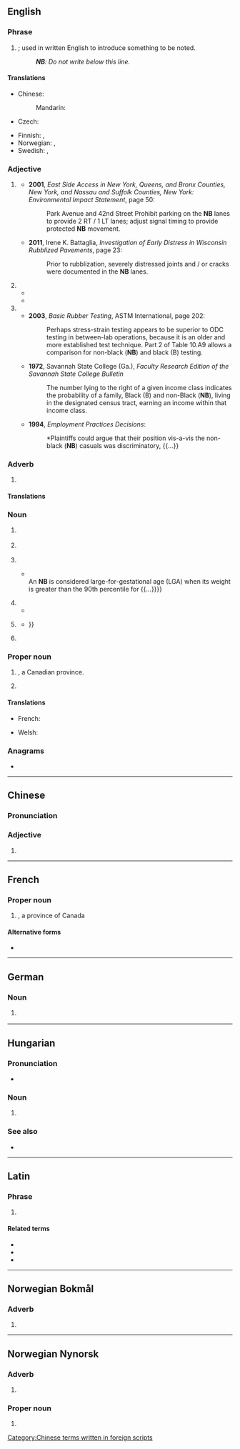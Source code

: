 {{also|nb|Nb|nB|n.b.|NB.|N.B.|N.-B.}}
==English==

===Phrase===
{{en-phrase}}

# {{initialism of|en|nota bene|nodot=1}}; used in written English to introduce something to be noted.
#: '''''NB''': Do not write below this line.''

====Translations====
{{trans-top|nota bene}}
* Chinese:
*: Mandarin: {{t+|cmn|注意|tr=zhu yi}}
* Czech: {{t|cs|pozn.}}
{{trans-mid}}
* Finnish: {{t|fi|HUOM}}, {{t|fi|Huom}}
* Norwegian: {{t|no|NB}}, {{t|no|Notabene}}
* Swedish: {{t+|sv|obs}}, {{t+|sv|observera}}
{{trans-bottom}}

===Adjective===
{{en-adj|-}}

# {{initialism of|en|northbound}}
#: {{cot|en|EB|WB|SB}}
#* '''2001''', ''East Side Access in New York, Queens, and Bronx Counties, New York, and Nassau and Suffolk Counties, New York: Environmental Impact Statement'', page 50:
#*: Park Avenue and 42nd Street Prohibit parking on the '''NB''' lanes to provide 2 RT /  1 LT lanes; adjust signal timing to provide protected '''NB''' movement.
#* '''2011''', Irene K. Battaglia, ''Investigation of Early Distress in Wisconsin Rubblized Pavements'', page 23:
#*: Prior to rubblization, severely distressed joints and / or cracks were documented in the '''NB''' lanes.
# {{initialism of|en|non-binary}}
#* {{quote-book
|en
|year=2017
|author=Alex Iantaffi
|author2=Meg-John Barker
|title=How to Understand Your Gender: A Practical Guide for Exploring Who You Are
|publisher=Jessica Kingsley Publishers
|isbn=9781784505172
|page=75
|passage='If I come up with an idea in a meeting, it gets ignored until one of the guys says the exact same thing and then everybody listens to him. And don't even get me started on how hard it is to get promoted.' 'Being an '''NB''' person, I get very used to being misgendered.'}}
#* {{quote-book|en|year=2019|author=Laura Mitchell|author2=Bridie Howe|author3=D. Ashley Price|author4=Babiker Elawad|author5=K. Nathan Sankar|title=Oxford Handbook of GUM and HIV|publisher=Oxford University Press|isbn=9780198783497|page=46
|passage=Sexual health for trans/non-binary people / Service provision<br>It is important for all sexual health services to consider how appropriate their set-up is for trans and  '''NB''' people who may need to attend for care.}}
# {{initialism of|en|[[nonblack]]}}<!--{{q|especially, but not exclusively, in a racial sense}}-->
#* '''2003''', ''Basic Rubber Testing'', ASTM International, page 202:
#*: Perhaps stress-strain testing appears to be superior to ODC testing in between-lab operations, because it is an older and more established test technique. Part 2 of Table 10.A9 allows a comparison for non-black ('''NB''') and black (B) testing.
#* '''1972''', Savannah State College (Ga.), ''Faculty Research Edition of the Savannah State College Bulletin''
#*: The number lying to the right of a given income class indicates the probability of a family, Black (B) and non-Black ('''NB'''), living in the designated census tract, earning an income within that income class.
#* '''1994''', ''Employment Practices Decisions'':
#*: *Plaintiffs could argue that their position vis-a-vis the non-black ('''NB''') casuals was discriminatory, {{...}}

===Adverb===
{{en-adv|-}}

# {{abbreviation of|en|northbound}}
#: {{cot|en|EB|WB|SB}}

====Translations====
{{trans-top|northbound}}
{{trans-mid}}
{{trans-bottom}}

===Noun===
{{en-noun}}

# {{lb|en|US|aviation}} {{initialism of|en|[[NASA]] [[research]] [[bomber plane]]}} {{gloss|prefix code in designations}}
# {{lb|en|sports}} {{initialism of|en|[[national]] [[best]]}}
#: {{cot|en|NR|WB|WR|SB|SR|PB|PR|CB|CR|OB|OR}}
# {{abbreviation of|en|newborn}}
#* {{quote-book|en|year=2006|author=Asim Kurjak|author2=Frank A. Chervenak|title=Textbook of Perinatal Medicine|publisher=CRC Press|isbn=9781439814697|page=1348
|passage=Newborns ('''NBs''') with a birth weight between {{...}}<br>An '''NB''' is considered large-for-gestational age (LGA) when its weight is greater than the 90th percentile for {{...}}}}
# {{abbreviation of|en|neuroblast}}
#* {{seeCites|en}}
# {{lb|en|oncology}} {{abbreviation of|en|neuroblastoma}}
#* {{quote-book|en|year=2014|author=Andy Adam|author2=Adrian K. Dixon|author3=Jonathan H Gillard|author4=Cornelia Schaefer-Prokop|author5=Ronald G. Grainger|author6=David J. Allison|title=Grainger & Allison's Diagnostic Radiology E-Book|publisher=Elsevier Health Sciences|isbn=9780702061288|page=1972
|passage='''NBs''' are also seen in newborns and may be detected in the fetus by antenatal imaging, most often associated with favourable prognostic features. Common sites for primary '''NB''' are the adrenal glands (48%), extraadrenal retroperitoneum {{...}}}}
# {{lb|en|cytology}} {{initialism of|en|nuclear body}}

===Proper noun===
{{en-proper noun}}

# {{lb|en|Canada}} {{initialism of|en|New Brunswick|nodot=1}}, a Canadian province.
#: {{coordinate terms|en|AB|BC|MB|NL|NS|NT|NU|ON|PE|QC|SK|YT}}
# {{abbreviation of|en|West Nusa Tenggara}} {{gloss|a province of [[Indonesia]]}} <!--etymology??-->

====Translations====
{{trans-top|New Brunswick}}
* French: {{t+|fr|NB}}
{{trans-mid}}
{{trans-bottom}}

{{checktrans-top|nota bene}}
* Welsh: {{t+check|cy|DS}}
{{trans-mid}}
{{trans-bottom}}

===Anagrams===
* {{anagrams|en|a=bn|B.N.|Bn|Bn.|bn|bn.}}

----

==Chinese==

===Pronunciation===
{{zh-pron
|m=niúbī
|cat=adj
}}

===Adjective===
{{head|zh|adjective}}

# {{initialism of|zh|牛屄}}

[[Category:Chinese terms written in foreign scripts]]

----

==French==

===Proper noun===
{{fr-proper noun|m}}

# {{initialism of|fr|Nouveau-Brunswick||New Brunswick|nodot=1}}, a province of Canada

====Alternative forms====
* {{alt|fr|N.B.|N. B.|N.-B.|N-B}}

----

==German==

===Noun===
{{head|de|noun}}

# {{lb|de|apartment listing}} {{abbreviation of|de|[[Neubau]]}}

----

==Hungarian==

===Pronunciation===
* {{hu-IPA|enbé}}

===Noun===
{{hu-noun}}

# {{abbreviation of|hu|nemzeti bajnokság}}

===See also===
* {{l|hu|NB.}}

----

==Latin==

===Phrase===
{{head|la|phrase}}

# {{abbreviation of|la|nota bene}}

====Related terms====
* {{l|la|notare}}
* {{l|la|bene}}
* {{l|la|bonus}}

----

==Norwegian Bokmål==

===Adverb===
{{head|nb|adverb}}

# {{init of|nb|notabene}}

----

==Norwegian Nynorsk==

===Adverb===
{{nn-adv}}

# {{init of|nn|notabene}}

===Proper noun===
{{head|nn|proper noun}}

# {{init of|nn|Nasjonalbiblioteket}}